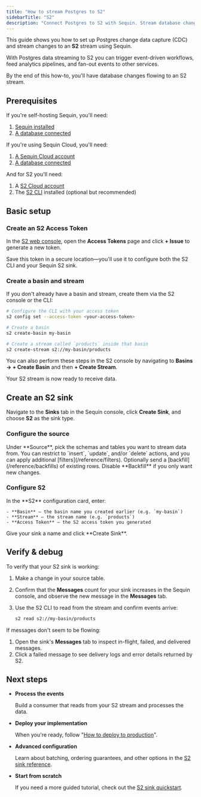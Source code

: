 ```yaml
---
title: "How to stream Postgres to S2"
sidebarTitle: "S2"
description: "Connect Postgres to S2 with Sequin. Stream database changes for real-time analytics and event-driven pipelines."
---
```


This guide shows you how to set up Postgres change data capture (CDC) and stream changes to an **S2** stream using Sequin.

With Postgres data streaming to S2 you can trigger event-driven workflows, feed analytics pipelines, and fan-out events to other services.

By the end of this how-to, you'll have database changes flowing to an S2 stream.

## Prerequisites

If you're self-hosting Sequin, you'll need:

1. [Sequin installed](/running-sequin)
2. [A database connected](/connect-postgres)

If you're using Sequin Cloud, you'll need:

1. [A Sequin Cloud account](https://console.sequinstream.com)
2. [A database connected](/connect-postgres)

And for S2 you'll need:

1. A [S2 Cloud account](https://s2.dev/sign-up)
2. The [S2 CLI](https://s2.dev/docs/quickstart#get-started-with-the-cli) installed (optional but recommended)

## Basic setup

### Create an S2 Access Token

In the [S2 web console](https://s2.dev/dashboard), open the **Access Tokens** page and click **+ Issue** to generate a new token.

Save this token in a secure location—you'll use it to configure both the S2 CLI and your Sequin S2 sink.

### Create a basin and stream

If you don't already have a basin and stream, create them via the S2 console or the CLI:

```bash
# Configure the CLI with your access token
s2 config set --access-token <your-access-token>

# Create a basin
s2 create-basin my-basin

# Create a stream called `products` inside that basin
s2 create-stream s2://my-basin/products
```

You can also perform these steps in the S2 console by navigating to **Basins → + Create Basin** and then **+ Create Stream**.

<Check>
  Your S2 stream is now ready to receive data.
</Check>

## Create an S2 sink

Navigate to the **Sinks** tab in the Sequin console, click **Create Sink**, and choose **S2** as the sink type.

### Configure the source

<Steps>
  <Step title="Select source schemas and tables">
    Under **Source**, pick the schemas and tables you want to stream data from.
  </Step>

  <Step title="Specify filters">
    You can restrict to `insert`, `update`, and/or `delete` actions, and you can apply additional [filters](/reference/filters).
  </Step>

  <Step title="Specify backfill">
    Optionally send a [backfill](/reference/backfills) of existing rows. Disable **Backfill** if you only want new changes.
  </Step>
</Steps>

### Configure S2

<Steps>
  <Step title="Enter connection details">
    In the **S2** configuration card, enter:

    - **Basin** – the basin name you created earlier (e.g. `my-basin`)
    - **Stream** – the stream name (e.g. `products`)
    - **Access Token** – the S2 access token you generated
  </Step>

  <Step title="Create the sink">
    Give your sink a name and click **Create Sink**.
  </Step>
</Steps>

## Verify & debug

To verify that your S2 sink is working:

1. Make a change in your source table.
2. Confirm that the **Messages** count for your sink increases in the Sequin console, and observe the new message in the **Messages** tab.
3. Use the S2 CLI to read from the stream and confirm events arrive:

   ```bash
   s2 read s2://my-basin/products
   ```

If messages don't seem to be flowing:

1. Open the sink's **Messages** tab to inspect in-flight, failed, and delivered messages.
2. Click a failed message to see delivery logs and error details returned by S2.

## Next steps

- **Process the events**

  Build a consumer that reads from your S2 stream and processes the data.

- **Deploy your implementation**

  When you're ready, follow "[How to deploy to production](/how-to/deploy-to-production)".

- **Advanced configuration**

  Learn about batching, ordering guarantees, and other options in the [S2 sink reference](/reference/sinks/s2).

- **Start from scratch**

  If you need a more guided tutorial, check out the [S2 sink quickstart](/quickstart/s2).
